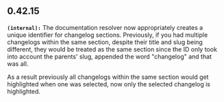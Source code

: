 ## 0.42.15
**`(internal):`** The documentation resolver now appropriately creates a unique identifier for changelog sections. Previously, if you had multiple
changelogs within the same section, despite their title and slug being different, they would be treated as the same section since the ID
only took into account the parents' slug, appended the word "changelog" and that was all.

As a result previously all changelogs within the same section would get highlighted when one was selected, now only the selected changelog
is highlighted.


